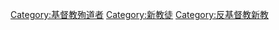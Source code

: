 [[Category:基督教殉道者|Category:基督教殉道者]]
[[Category:新教徒|Category:新教徒]]
[[Category:反基督教新教|Category:反基督教新教]]
